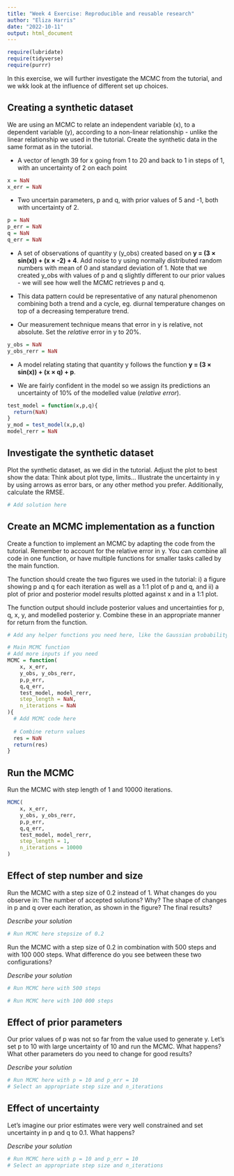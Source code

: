 ```yaml
---
title: "Week 4 Exercise: Reproducible and reusable research"
author: "Eliza Harris"
date: "2022-10-11"
output: html_document
---
```


```r
require(lubridate)
require(tidyverse)
require(purrr)
```

In this exercise, we will further investigate the MCMC from the tutorial, and we wkk look at the influence of different set up choices. 

## Creating a synthetic dataset

We are using an MCMC to relate an independent variable (x), to a dependent variable (y), according to a non-linear relationship - unlike the linear relationship we used in the tutorial. Create the synthetic data in the same format as in the tutorial.

* A vector of length 39 for x going from 1 to 20 and back to 1 in steps of 1, with an uncertainty of 2 on each point

```r
x = NaN
x_err = NaN
```

* Two uncertain parameters, p and q, with prior values of 5 and -1, both with uncertainty of 2.

```r
p = NaN
p_err = NaN
q = NaN
q_err = NaN
```

* A set of observations of quantity y (y_obs) created based on **y = (3 $\times$ sin(x)) + (x $\times$ -2) + 4**. Add noise to y using normally distributed random numbers with mean of 0 and standard deviation of 1. Note that we created y_obs with values of p and q slightly different to our prior values - we will see how well the MCMC retrieves p and q. 

* This data pattern could be representative of any natural phenomenon combining both a trend and a cycle, eg. diurnal temperature changes on top of a decreasing temperature trend.

* Our measurement technique means that error in y is relative, not absolute. Set the *relative* error in y to 20%.

```r
y_obs = NaN
y_obs_rerr = NaN
```

* A model relating stating that quantity y follows the function **y = (3 $\times$ sin(x)) + (x $\times$ q) + p**. 

* We are fairly confident in the model so we assign its predictions an uncertainty of 10% of the modelled value (*relative error*).

```r
test_model = function(x,p,q){ 
  return(NaN)
}
y_mod = test_model(x,p,q)
model_rerr = NaN
```

## Investigate the synthetic dataset

Plot the synthetic dataset, as we did in the tutorial. Adjust the plot to best show the data: Think about plot type, limits... Illustrate the uncertainty in y by using arrows as error bars, or any other method you prefer. Additionally, calculate the RMSE. 

```r
# Add solution here
```

## Create an MCMC implementation as a function

Create a function to implement an MCMC by adapting the code from the tutorial. Remember to account for the relative error in y. You can combine all code in one function, or have multiple functions for smaller tasks called by the main function. 

The function should create the two figures we used in the tutorial: i) a figure showing p and q for each iteration as well as a 1:1 plot of p and q, and ii) a plot of prior and posterior model results plotted against x and in a 1:1 plot.

The function output should include posterior values and uncertainties for p, q, x, y, and modelled posterior y. Combine these in an appropriate manner for return from the function.

```r
# Add any helper functions you need here, like the Gaussian probability function from the tutorial

# Main MCMC function
# Add more inputs if you need
MCMC = function(
    x, x_err,
    y_obs, y_obs_rerr,
    p,p_err,
    q,q_err,
    test_model, model_rerr,
    step_length = NaN, 
    n_iterations = NaN
){
  # Add MCMC code here
  
  # Combine return values
  res = NaN
  return(res)
}
```

## Run the MCMC

Run the MCMC with step length of 1 and 10000 iterations. 

```r
MCMC(
    x, x_err,
    y_obs, y_obs_rerr,
    p,p_err,
    q,q_err,
    test_model, model_rerr,
    step_length = 1, 
    n_iterations = 10000 
)
```

## Effect of step number and size

Run the MCMC with a step size of 0.2 instead of 1. What changes do you observe in: The number of accepted solutions? Why? The shape of changes in p and q over each iteration, as shown in the figure? The final results?

*Describe your solution*

```r
# Run MCMC here stepsize of 0.2
```

Run the MCMC with a step size of 0.2 in combination with 500 steps and with 100 000 steps. What difference do you see between these two configurations?

*Describe your solution*

```r
# Run MCMC here with 500 steps
```

```r
# Run MCMC here with 100 000 steps
```

## Effect of prior parameters

Our prior values of p was not so far from the value used to generate y. Let's set p to 10 with large uncertainty of 10 and run the MCMC. What happens? What other parameters do you need to change for good results?

*Describe your solution*

```r
# Run MCMC here with p = 10 and p_err = 10
# Select an appropriate step size and n_iterations
```

## Effect of uncertainty

Let's imagine our prior estimates were very well constrained and set uncertainty in p and q to 0.1. What happens?

*Describe your solution*

```r
# Run MCMC here with p = 10 and p_err = 10
# Select an appropriate step size and n_iterations
```


